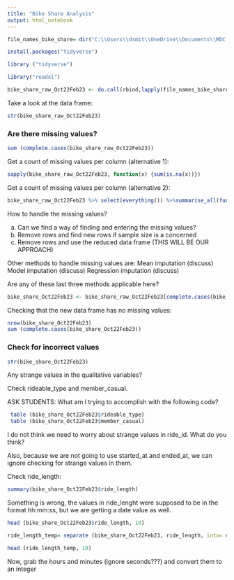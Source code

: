 ---
title: "Bike Share Analysis"
output: html_notebook
---


```{r}

file_names_bike_share= dir("C:\\Users\\dsmit\\OneDrive\\Documents\\MDC Data Analytics\\Capstone\\Bike_Share_First.Rmd", full.names=TRUE)

```
```{r}
install.packages("tidyverse")
```


```{r}

library ("tidyverse")

```


```{r}
library("readxl")
```



```{r}

bike_share_raw_Oct22Feb23 <- do.call(rbind,lapply(file_names_bike_share,read_excel))

```


Take a look at the data frame:


```{r}

str(bike_share_raw_Oct22Feb23)

```

### Are there missing values?

```{r}
sum (complete.cases(bike_share_raw_Oct22Feb23))
```

Get a count of missing values per column (alternative 1):

```{r}

sapply(bike_share_raw_Oct22Feb23, function(x) {sum(is.na(x))})

```


Get a count of missing values per column (alternative 2):

```{r}

bike_share_raw_Oct22Feb23 %>% select(everything()) %>%summarise_all(funs(sum(is.na(.))))

```


How to handle the missing values?

a) Can we find a way of finding and entering the missing values?
b) Remove rows and find new rows if sample size is a concerned
c) Remove rows and use the reduced data frame (THIS WILL BE OUR APPROACH)

Other methods to handle missing values are:
Mean imputation (discuss)
Model imputation (discuss)
Regression imputation (discuss)

Are any of these last three methods applicable here?


```{r}

bike_share_Oct22Feb23 <- bike_share_raw_Oct22Feb23[complete.cases(bike_share_raw_Oct22Feb23), ]

```


Checking that the new data frame has no missing values:

```{r}
nrow(bike_share_Oct22Feb23)
sum (complete.cases(bike_share_Oct22Feb23))

```


### Check for incorrect values


```{r}
str(bike_share_Oct22Feb23)
```

Any strange values in the qualitative variables?

Check rideable_type and member_casual.

ASK STUDENTS: What am I trying to accomplish with the following code?

```{r}
 table (bike_share_Oct22Feb23$rideable_type)
 table (bike_share_Oct22Feb23$member_casual)


```

I do not think we need to worry about strange values in ride_id. What do you think?

Also, because we are not going to use started_at and ended_at, we can ignore checking for strange values in them.


Check ride_length:

```{r}
summary(bike_share_Oct22Feb23$ride_length)
```

Something is wrong, the values in ride_lenght were supposed to be in the format hh:mm:ss, but we are getting a date value as well.


```{r}

head (bike_share_Oct22Feb23$ride_length, 10)

```

```{r}

ride_length_temp= separate (bike_share_Oct22Feb23, ride_length, into= c("date_ride", "time_ride"), sep=" ")$time_ride

```

```{r}
head (ride_length_temp, 10)
```

Now, grab the hours and minutes (ignore seconds???) and convert them to an integer


